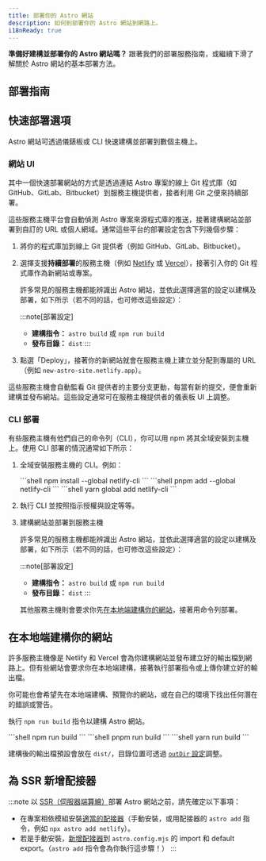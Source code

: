 ```yaml
---
title: 部署你的 Astro 網站
description: 如何到部署你的 Astro 網站到網路上。
i18nReady: true
---
```



**準備好建構並部署你的 Astro 網站嗎？** 跟著我們的部署服務指南，或繼續下滑了解關於 Astro 網站的基本部署方法。

## 部署指南

<DeployGuidesNav />

## 快速部署選項

Astro 網站可透過儀錶板或 CLI 快速建構並部署到數個主機上。

### 網站 UI

其中一個快速部署網站的方式是透過連結 Astro 專案的線上 Git 程式庫（如 GitHub、GitLab、Bitbucket）到服務主機提供者，接者利用 Git 之便來持續部署。

這些服務主機平台會自動偵測 Astro 專案來源程式庫的推送，接著建構網站並部署到自訂的 URL 或個人網域。通常這些平台的部署設定包含下列幾個步驟：

1. 將你的程式庫加到線上 Git 提供者（例如 GitHub、GitLab、Bitbucket）。

2. 選擇支援**持續部署**的服務主機（例如 [Netlify](/zh-tw/guides/deploy/netlify/) 或 [Vercel](/zh-tw/guides/deploy/vercel/)），接著引入你的 Git 程式庫作為新網站或專案。

    許多常見的服務主機都能辨識出 Astro 網站，並依此選擇適當的設定以建構及部署，如下所示（若不同的話，也可修改這些設定）：

    :::note[部署設定]
    - **建構指令：** `astro build` 或 `npm run build`
    - **發布目錄：** `dist`
    :::

3. 點選「Deploy」，接著你的新網站就會在服務主機上建立並分配到專屬的 URL（例如 `new-astro-site.netlify.app`）。

這些服務主機會自動監看 Git 提供者的主要分支更動，每當有新的提交，便會重新建構並發布網站。這些設定通常可在服務主機提供者的儀表板 UI 上調整。

### CLI 部署

有些服務主機有他們自己的命令列（CLI），你可以用 npm 將其全域安裝到主機上。使用 CLI 部署的情況通常如下所示：

1. 全域安裝服務主機的 CLI。例如：

    <PackageManagerTabs>
      <Fragment slot="npm">
        ```shell
        npm install --global netlify-cli
        ```
        </Fragment>
        <Fragment slot="pnpm">
        ```shell
        pnpm add --global netlify-cli
        ```
        </Fragment>
        <Fragment slot="yarn">
        ```shell
        yarn global add netlify-cli
        ```
        </Fragment>
    </PackageManagerTabs>

2. 執行 CLI 並按照指示授權與設定等等。

3. 建構網站並部署到服務主機

    許多常見的服務主機都能辨識出 Astro 網站，並依此選擇適當的設定以建構及部署，如下所示（若不同的話，也可修改這些設定）：

    :::note[部署設定]
    - **建構指令：** `astro build` 或 `npm run build`
    - **發布目錄：** `dist`
    :::


    其他服務主機則會要求你先[在本地端建構你的網站](#在本地端建構你的網站)，接著用命令列部署。

## 在本地端建構你的網站

許多服務主機像是 Netlify 和 Vercel 會為你建構網站並發布建立好的輸出檔到網路上。但有些網站會要求你在本地端建構，接著執行部署指令或上傳你建立好的輸出檔。

你可能也會希望先在本地端建構、預覽你的網站，或在自己的環境下找出任何潛在的錯誤或警告。

執行 `npm run build` 指令以建構 Astro 網站。

<PackageManagerTabs>
    <Fragment slot="npm">
    ```shell
    npm run build
    ```
    </Fragment>
    <Fragment slot="pnpm">
    ```shell
    pnpm run build
    ```
    </Fragment>
    <Fragment slot="yarn">
    ```shell
    yarn run build
    ```
    </Fragment>
</PackageManagerTabs>

建構後的輸出檔預設會放在 `dist/`，目錄位置可透過 [`outDir` 設定](/zh-tw/reference/configuration-reference/#outdir)調整。

## 為 SSR 新增配接器

:::note
以 [SSR（伺服器端算繪）](/zh-tw/guides/on-demand-rendering/)部署 Astro 網站之前，請先確定以下事項：

- 在專案相依模組安裝[適當的配接器](/zh-tw/guides/on-demand-rendering/)（手動安裝，或用配接器的 `astro add` 指令，例如 `npx astro add netlify`）。
- 若是手動安裝，[新增配接器](/zh-tw/reference/configuration-reference/#integrations)到 `astro.config.mjs` 的 import 和 default export。（`astro add` 指令會為你執行這步驟！）
:::
